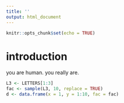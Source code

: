 ```yaml
---
title: ''
output: html_document
---
```


```r
knitr::opts_chunk$set(echo = TRUE)
```


# introduction


you are human. you really are.
```r

L3 <- LETTERS[1:3]
fac <- sample(L3, 10, replace = TRUE)
d <- data.frame(x = 1, y = 1:10, fac = fac)

```
